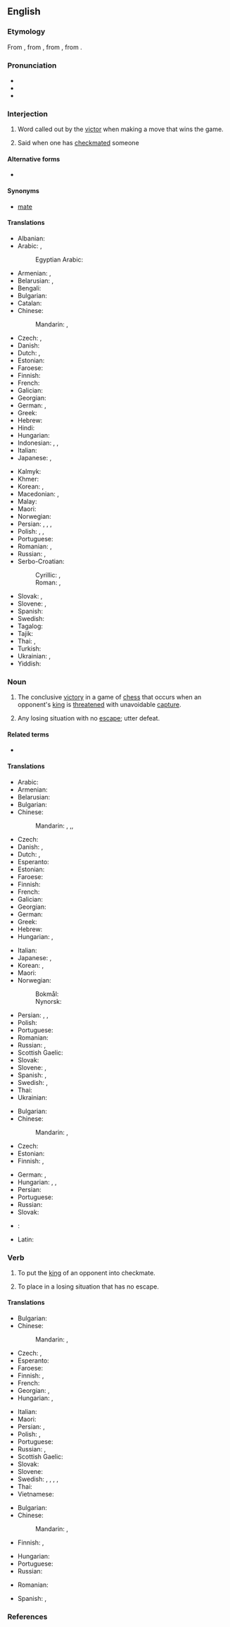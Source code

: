 ==English==

===Etymology===
From {{inh|en|enm|chekmat}}, from {{der|en|fro|eschec mat}}, from {{der|en|ar|شَاهُ مَاتَ}}, from {{der|en|fa|شاه مات|tr=šâh mât|t=the king [is] dead}}.

===Pronunciation===
* {{IPA|en|/ˈt͡ʃɛkmeɪt/}}
* {{audio|en|En-us-checkmate.ogg|Audio (US)}}
* {{rhymes|en|eɪt}}

===Interjection===
{{en-interj}}

# {{lb|en|chess}} Word called out by the [[victor]] when making a move that wins the game.
# {{lb|en|by extension}} Said when one has [[checkmate]]d someone {{gloss|placed them in a losing situation with no escape.}}

====Alternative forms====
* {{l|en|check and mate}}

====Synonyms====
* {{sense|chess}} [[mate#Interjection|mate]]

====Translations====
{{trans-top|said when making the conclusive move in chess}}
* Albanian: {{t|sq|shah mat}}
* Arabic: {{t|ar|مَات|m}}, {{t|ar|كِش مَلِك|m}}
*: Egyptian Arabic: {{t|arz|كش ملك|tr=kešš malek}}
* Armenian: {{t|hy|շախ և մատ}}, {{t+|hy|մատ}}
* Belarusian: {{t|be|мат}}, {{t|be|шах і мат}}
* Bengali: {{t|bn|কিস্তিমাত}}
* Bulgarian: {{t|bg|мат}}
* Catalan: {{t|ca|escac i mat}}
* Chinese:
*: Mandarin: {{t+|cmn|將死}}, {{t+|cmn|将死|tr=jiāngsǐ}}
* Czech: {{t+|cs|mat}}, {{t|cs|šach mat|m}}
* Danish: {{t|da|skakmat|c}}
* Dutch: {{t+|nl|schaakmat|n}}, {{t+|nl|mat|n}}
* Estonian: {{t|et|šahh ja matt}}
* Faroese: {{t|fo|skák og mát}}
* Finnish: {{t|fi|shakki ja matti}}
* French: {{t+|fr|échec et mat}}
* Galician: {{t+|gl|xaque mate}}
* Georgian: {{t|ka|შამათი}}
* German: {{t+|de|schachmatt}}, {{t|de|schach und matt}}
* Greek: {{t+|el|ματ}}
* Hebrew: {{t+|he|מָט|tr=mat}}
* Hindi: {{t+|hi|मात}}
* Hungarian: {{t+|hu|sakk-matt}}
* Indonesian: {{t|id|syahmat}}, {{t|id|skakmat}}, {{t+|id|sekakmat}}
* Italian: {{t+|it|scacco matto}}
* Japanese: {{t|ja|チェックメイト|tr=chekkumeito}}, {{t+|ja|詰み|tr=つみ, tsumi}}
{{trans-mid}}
* Kalmyk: {{t|xal|мад}}
* Khmer: {{t|km|ស្លាប់ក្រឡា|tr=slap krɑlaa}}
* Korean: {{t|ko|외통수}}, {{t|ko|체크메이트}}
* Macedonian: {{t|mk|шах-мат}}, {{t|mk|мат}}
* Malay: {{t|ms|syahmat}}
* Maori: {{t|mi|whakamiere}}
* Norwegian: {{t|no|sjakkmatt}}
* Persian: {{t|fa|کیش و مات|tr=kiš o mât}}, {{t+|fa|شاه مات|tr=šâh mât}}, {{t+|fa|شهمات|tr=šahmât}}, {{t+|fa|مات|tr=mât}}
* Polish: {{t+|pl|mat|m}}, {{t|pl|szach mat}}, {{t|pl|szach i mat}}
* Portuguese: {{t+|pt|xeque-mate|m}}
* Romanian: {{t|ro|șah mat}}, {{t+|ro|mat}}
* Russian: {{t+|ru|мат|m}}, {{t|ru|шах и мат}}
* Serbo-Croatian:
*: Cyrillic: {{t|sh|шах-мат|sc=Cyrl}}, {{t|sh|мат|sc=Cyrl}}
*: Roman: {{t+|sh|šah-mat}}, {{t+|sh|mat}}
* Slovak: {{t|sk|šachmat}}, {{t|sk|mat}}
* Slovene: {{t|sl|šah mat}}, {{t|sl|mat}}
* Spanish: {{t|es|jaque mate}}
* Swedish: {{t+|sv|schackmatt}}
* Tagalog: {{t+|tl|mate}}
* Tajik: {{t|tg|шоҳ мот}}
* Thai: {{t|th|รุกฆาต|tr=rúk-kâat}}, {{t|th|รุกฆาตแล้ว|tr=rúk-kâat-lɛ́ɛo}}
* Turkish: {{t+|tr|şah mat}}
* Ukrainian: {{t|uk|мат|m}}, {{t|uk|шах і мат}}
* Yiddish: {{t|yi|מאַט}}
{{trans-bottom}}

===Noun===
{{wikipedia}}
{{en-noun}}

# The conclusive [[victory]] in a game of [[chess]] that occurs when an opponent's [[king]] is [[threaten]]ed with unavoidable [[capture]].
# {{lb|en|figuratively|by extension}} Any losing situation with no [[escape]]; utter defeat.

====Related terms====
* {{l|en|stalemate}}

====Translations====
{{trans-top|conclusive victory in a game of chess}}
* Arabic: {{t|ar|شَاه مَات}}
* Armenian: {{t+|hy|շախմատ}}
* Belarusian: {{t|be|мат|m}}
* Bulgarian: {{t|bg|мат|m}}
* Chinese:
*: Mandarin: {{t+|cmn|將死}}, {{t+|cmn|将死|tr=jiāngsǐ}},{{t+|cmn|將軍}}, {{t+|cmn|将军|tr=jiāngjūn}}
* Czech: {{t+|cs|mat|m}}
* Danish: {{t|da|skakmat}}, {{t+|da|mat}}
* Dutch: {{t+|nl|schaakmat}}, {{t+|nl|mat}}
* Esperanto: {{t|eo|ŝakmato}}
* Estonian: {{t|et|matt}}
* Faroese: {{t|fo|mát|n}}
* Finnish: {{t+|fi|matti}}
* French: {{t+|fr|échec et mat|m}}
* Galician: {{t+|gl|xaque mate|m}}
* Georgian: {{t|ka|შამათი}}
* German: {{t+|de|Schachmatt|n}}
* Greek: {{t+|el|ματ|n}}
* Hebrew: {{t+|he|מט|tr=mat}}
* Hungarian: {{t+|hu|sakk-matt}}, {{t+|hu|matt}}
{{trans-mid}}
* Italian: {{t+|it|scacco matto|m}}
* Japanese: {{t+|ja|詰み|tr=つみ, tsumi}}, {{t|ja|チェックメイト|tr=chekkumeito}}
* Korean: {{t|ko|체크메이트}}, {{t|ko|외통수}}
* Maori: {{t|mi|whakamiere}}
* Norwegian:
*: Bokmål: {{t|nb|sjakkmatt}}
*: Nynorsk: {{t|nn|sjakkmatt}}
* Persian: {{t|fa|کیش و مات|tr=kiš o mât}}, {{t+|fa|شهمات|tr=šahmât}}, {{t+|fa|مات|tr=mât}}
* Polish: {{t+|pl|mat|m}}
* Portuguese: {{t+|pt|xeque-mate|m}}
* Romanian: {{t|ro|șah-mat|n}}
* Russian: {{t|ru|шах и мат|m}}, {{t+|ru|мат|m}}
* Scottish Gaelic: {{t|gd|clos|m}}
* Slovak: {{t|sk|mat|m}}
* Slovene: {{t|sl|šah mat|m}}, {{t|sl|mat|m}}
* Spanish: {{t|es|jaque mate|m}}, {{t+|es|mate|m}}
* Swedish: {{t+|sv|matt|c}}, {{t+|sv|schack matt|c}}
* Thai: {{t|th|รุกฆาต|tr=rúk-kâat}}
* Ukrainian: {{t|uk|мат|m|sc=Cyrl}}
{{trans-bottom}}

{{trans-top|losing situation with no escape}}
* Bulgarian: {{t|bg|мат|m}}
* Chinese:
*: Mandarin: {{t|cmn|[[徹底]][[失敗]]}}, {{t|cmn|[[彻底]][[失败]]|tr=chèdǐ shībài}}
* Czech: {{t|cs|matová situace|f}}
* Estonian: {{t|et|lüüasaamine}}
* Finnish: {{t+|fi|nurkka}}, {{t+|fi|umpikuja}}
{{trans-mid}}
* German: {{t+|de|Schachmatt|n}}, {{t+|de|Niederlage|f}}
* Hungarian: {{t+|hu|patthelyzet}}, {{t+|hu|zsákutca}}, {{t|hu|[[vesztes]]/[[reménytelen]]/[[kilátástalan]] [[helyzet]]}}
* Persian: {{t|fa|کیش و مات|tr=kiš o mât}}
* Portuguese: {{t+|pt|xeque-mate|m}}
* Russian: {{t-needed|ru}}
* Slovak: {{t|sk|matová situácia|f}}
{{trans-bottom}}

{{checktrans-top}}
* {{ttbc|ko}}: {{t-check|ko|외통 장군}}
{{trans-mid}}
* Latin: {{t-check|la|latrunculusque matum}}
{{trans-bottom}}

===Verb===
{{en-verb|checkmat}}

# {{lb|en|transitive|chess}} To put the [[king]] of an opponent into checkmate.
#: {{ux|en|That jerk '''checkmated''' me in four moves!}}
# {{lb|en|transitive|by extension}} To place in a losing situation that has no escape.

====Translations====
{{trans-top|to put an opponent into checkmate}}
* Bulgarian: {{t+|bg|мати́рам}}
* Chinese:
*: Mandarin: {{t|cmn|[[把]]...[[將死]]}}, {{t|cmn|[[把]]...[[将死]]|tr=bǎ...jiāngsǐ}}
* Czech: {{t|cs|matovat}}, {{t|cs|dát mat}}
* Esperanto: {{t|eo|ŝakmatigi}}
* Faroese: {{t|fo|máta}}
* Finnish: {{t|fi|matittaa}}, {{t|fi|[[tehdä]] [[matti]]}}
* French: {{t|fr|[[faire]] [[échec et mat]]}}
* Georgian: {{t|ka|დაშამათება}} {{qualifier|verbal noun}}, {{t|ka|აშამათებს}} {{qualifier|infinitive}}
* Hungarian: {{t|hu|mattot ad}}, {{t+|hu|megmattol}}
{{trans-mid}}
* Italian: {{t|it|[[dare]] [[scacco matto]]}}
* Maori: {{t|mi|whakamiere}}
* Persian: {{t|fa|شهمات کردن|tr=šahmāt kardan}}, {{t+|fa|مات کردن|tr=māt kardan}}
* Polish: {{t|pl|zamatować|pf}}, {{t|pl|dać mata|pf}}
* Portuguese: {{t|pt|[[dar]] ([[o]]) [[xeque-mate]]}}
* Russian: {{t|ru|[[ста́вить]] [[мат]]|impf}}, {{t|ru|[[поста́вить]] [[мат]]|pf}}
* Scottish Gaelic: {{t|gd|cuir clos air}}
* Slovak: {{t|sk|dať šach mat}}
* Slovene: {{t|sl|matirati}}
* Swedish: {{t+|sv|schackmatta}}, {{t|sv|sätta matt}}, {{t|sv|göra matt}}, {{t|sv|sätta schackmatt}}, {{t|sv|göra schackmatt}}
* Thai: {{t|th|รุกฆาต|tr=rúk-kâat}}
* Vietnamese: {{t|vi|chiếu bí}}
{{trans-bottom}}

{{trans-top|to lead to a situation of no escape}}
* Bulgarian: {{t+|bg|матирам}}
* Chinese:
*: Mandarin: {{t+|cmn|挫敗}}, {{t+|cmn|挫败|tr=cuòbài}}
* Finnish: {{t|fi|[[saattaa]] [[umpikuja|umpikujaan]]}}, {{t|fi|[[panna]] [[ahdas|ahtaalle]]}}
{{trans-mid}}
* Hungarian: {{t+|hu|sarokba szorít}}
* Portuguese: {{t|pt|[[dar]] ([[o]]) [[xeque-mate]]}}
* Russian: {{t-needed|ru}}
{{trans-bottom}}

{{checktrans-top}}
* Romanian: {{t-check|ro|șah mat}}
{{trans-mid}}
* Spanish: {{t-check|es|dar jaque mate}}, {{t-check|es|dar mate}}
{{trans-bottom}}

===References===